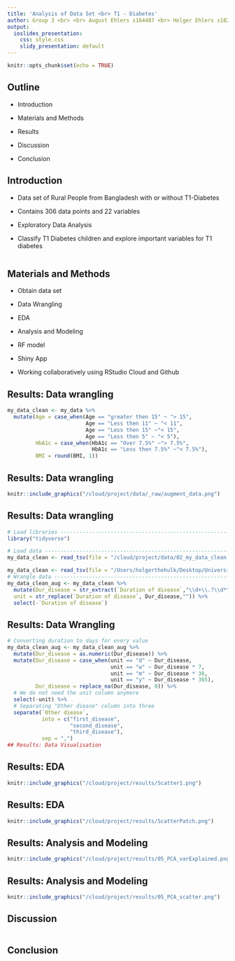 ```yaml
---
title: 'Analysis of Data Set <br> T1 - Diabetes'
author: Group 3 <br> <br> August Ehlers s164487 <br> Holger Ehlers s182521 <br> Kiara Szakter s202504 <br> Ranjitha Sekhar s210271
output:
  ioslides_presentation: 
    css: style.css
    slidy_presentation: default
---
```


```r
knitr::opts_chunk$set(echo = TRUE)
```
## Outline
- Introduction

- Materials and Methods

- Results 

- Discussion

- Conclusion



## Introduction
- Data set of Rural People from Bangladesh with or without T1-Diabetes 

- Contains 306 data points and 22 variables

- Exploratory Data Analysis

- Classify T1 Diabetes children and explore important variables for T1 diabetes

```r
```

## Materials and Methods
- Obtain data set

- Data Wrangling

- EDA

- Analysis and Modeling

- RF model

- Shiny App

- Working collaboratively using RStudio Cloud and Github

## Results: Data wrangling
```r
my_data_clean <- my_data %>%
  mutate(Age = case_when(Age == "greater then 15" ~ "> 15",
                         Age == "Less then 11" ~ "< 11",
                         Age == "Less then 15" ~"< 15",
                         Age == "Less then 5" ~ "< 5"),
         HbA1c = case_when(HbA1c == "Over 7.5%" ~"> 7.5%",
                           HbA1c == "Less then 7.5%" ~"< 7.5%"),
         BMI = round(BMI, 1))

```

## Results: Data wrangling
```r
knitr::include_graphics("/cloud/project/data/_raw/augment_data.png")
```

## Results: Data wrangling
```r
# Load libraries ----------------------------------------------------------
library("tidyverse")

# Load data ---------------------------------------------------------------
my_data_clean <- read_tsv(file = "/cloud/project/data/02_my_data_clean.tsv")

my_data_clean <- read_tsv(file = "/Users/holgerthehulk/Desktop/Universitet/DTU/Bioinformatik_og_System_Biologi/1.Semester/R_for_BioScience/2020_group_3_final_project/data/02_my_data_clean.tsv")
# Wrangle data ------------------------------------------------------------
my_data_clean_aug <- my_data_clean %>%
  mutate(Dur_disease = str_extract(`Duration of disease`,"\\d+\\.?\\d*"),
  unit = str_replace(`Duration of disease`, Dur_disease,"")) %>%
  select(-`Duration of disease`)
```
## Results: Data Wrangling
```r
# Converting duration to days for every value
my_data_clean_aug <- my_data_clean_aug %>%
  mutate(Dur_disease = as.numeric(Dur_disease)) %>%
  mutate(Dur_disease = case_when(unit == "d" ~ Dur_disease,
                                 unit == "w" ~ Dur_disease * 7,
                                 unit == "m" ~ Dur_disease * 30,
                                 unit == "y" ~ Dur_disease * 365),
         Dur_disease = replace_na(Dur_disease, 0)) %>%
  # We do not need the unit column anymore
  select(-unit) %>%
  # Separating "Other diease" column into three
  separate(`Other diease`,
           into = c("first_disease",
                    "second_disease",
                    "third_disease"),
           sep = ",")
## Results: Data Visualisation
```

## Results: EDA
```r
knitr::include_graphics("/cloud/project/results/Scatter1.png")
```
## Results: EDA
```r
knitr::include_graphics("/cloud/project/results/ScatterPatch.png")
```




## Results: Analysis and Modeling
```r
knitr::include_graphics("/cloud/project/results/05_PCA_varExplained.png")
```

## Results: Analysis and Modeling
```r
knitr::include_graphics("/cloud/project/results/05_PCA_scatter.png")
```

## Discussion
```r
```

## Conclusion
```r
```
